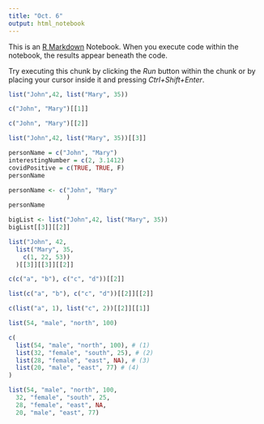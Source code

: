 ---
title: "Oct. 6"
output: html_notebook
---

This is an [R Markdown](http://rmarkdown.rstudio.com) Notebook. When you execute code within the notebook, the results appear beneath the code.

Try executing this chunk by clicking the *Run* button within the chunk or by placing your cursor inside it and pressing *Ctrl+Shift+Enter*.

```{r}
list("John",42, list("Mary", 35))
```

```{r}
c("John", "Mary")[[1]]
```

```{r}
c("John", "Mary")[[2]]
```

```{r}
list("John",42, list("Mary", 35))[[3]]
```

```{r}
personName = c("John", "Mary")
interestingNumber = c(2, 3.1412)
covidPositive = c(TRUE, TRUE, F)
personName
```

```{r}
personName <- c("John", "Mary"
                )
personName
```

```{r}
bigList <- list("John",42, list("Mary", 35))
bigList[[3]][[2]]
```

```{r}
list("John", 42, 
  list("Mary", 35,
    c(1, 22, 53))
  )[[3]][[3]][[2]]

```
```{r}
c(c("a", "b"), c("c", "d"))[[2]]
```
```{r}
list(c("a", "b"), c("c", "d"))[[2]][[2]]
```

```{r}
c(list("a", 1), list("c", 2))[[2]][[1]]
```

```{r}
list(54, "male", "north", 100)
```





```{r}
c(
  list(54, "male", "north", 100), # (1)
  list(32, "female", "south", 25), # (2)
  list(28, "female", "east", NA), # (3)
  list(20, "male", "east", 77) # (4)
)
```
```{r}
list(54, "male", "north", 100, 
  32, "female", "south", 25,
  28, "female", "east", NA, 
  20, "male", "east", 77)


```









